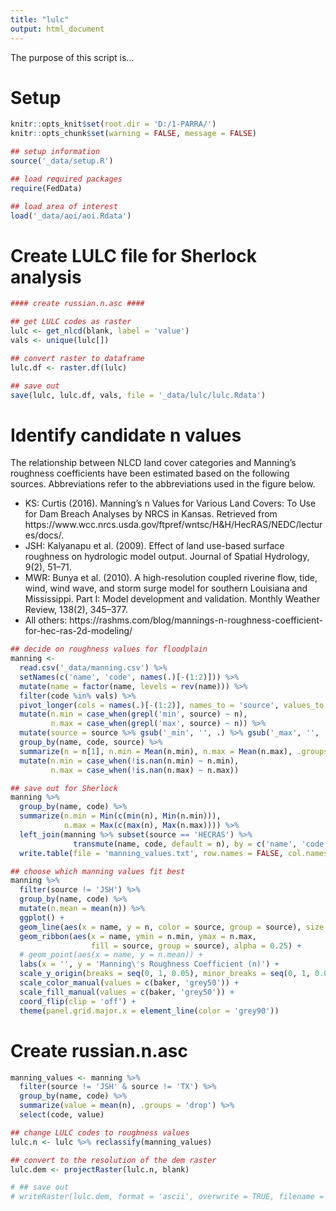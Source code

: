 ```yaml
---
title: "lulc"
output: html_document
---
```


The purpose of this script is...

# Setup

```r
knitr::opts_knit$set(root.dir = 'D:/1-PARRA/')
knitr::opts_chunk$set(warning = FALSE, message = FALSE) 

```

```r
## setup information
source('_data/setup.R')

## load required packages
require(FedData)

## load area of interest
load('_data/aoi/aoi.Rdata')

```

# Create LULC file for Sherlock analysis

```r
#### create russian.n.asc ####

## get LULC codes as raster
lulc <- get_nlcd(blank, label = 'value')
vals <- unique(lulc[])

## convert raster to dataframe
lulc.df <- raster.df(lulc)

## save out
save(lulc, lulc.df, vals, file = '_data/lulc/lulc.Rdata')

```


# Identify candidate n values

The relationship between NLCD land cover categories and Manning's roughness coefficients have been estimated based on the following sources. Abbreviations refer to the abbreviations used in the figure below.

* KS: Curtis (2016). Manning’s n Values for Various Land Covers: To Use for Dam Breach Analyses by NRCS in Kansas. Retrieved from https://www.wcc.nrcs.usda.gov/ftpref/wntsc/H&H/HecRAS/NEDC/lectures/docs/.
* JSH: Kalyanapu et al. (2009). Effect of land use-based surface roughness on hydrologic model output. Journal of Spatial Hydrology, 9(2), 51–71.
* MWR: Bunya et al. (2010). A high-resolution coupled riverine flow, tide, wind, wind wave, and storm surge model for southern Louisiana and Mississippi. Part I: Model development and validation. Monthly Weather Review, 138(2), 345–377. 
* All others: https://rashms.com/blog/mannings-n-roughness-coefficient-for-hec-ras-2d-modeling/

```r
## decide on roughness values for floodplain
manning <- 
  read.csv('_data/manning.csv') %>% 
  setNames(c('name', 'code', names(.)[-(1:2)])) %>% 
  mutate(name = factor(name, levels = rev(name))) %>% 
  filter(code %in% vals) %>% 
  pivot_longer(cols = names(.)[-(1:2)], names_to = 'source', values_to = 'n') %>% 
  mutate(n.min = case_when(grepl('min', source) ~ n),
         n.max = case_when(grepl('max', source) ~ n)) %>% 
  mutate(source = source %>% gsub('_min', '', .) %>% gsub('_max', '', .)) %>% 
  group_by(name, code, source) %>% 
  summarize(n = n[1], n.min = Mean(n.min), n.max = Mean(n.max), .groups = 'drop') %>% 
  mutate(n.min = case_when(!is.nan(n.min) ~ n.min),
         n.max = case_when(!is.nan(n.max) ~ n.max)) 

## save out for Sherlock
manning %>% 
  group_by(name, code) %>% 
  summarize(n.min = Min(c(min(n), Min(n.min))), 
            n.max = Max(c(max(n), Max(n.max)))) %>% 
  left_join(manning %>% subset(source == 'HECRAS') %>% 
              transmute(name, code, default = n), by = c('name', 'code')) %>% 
  write.table(file = 'manning_values.txt', row.names = FALSE, col.names = TRUE, sep = '\t')


```

```r
## choose which manning values fit best
manning %>% 
  filter(source != 'JSH') %>% 
  group_by(name, code) %>% 
  mutate(n.mean = mean(n)) %>% 
  ggplot() + 
  geom_line(aes(x = name, y = n, color = source, group = source), size = 1) + 
  geom_ribbon(aes(x = name, ymin = n.min, ymax = n.max, 
                  fill = source, group = source), alpha = 0.25) + 
  # geom_point(aes(x = name, y = n.mean)) + 
  labs(x = '', y = 'Manning\'s Roughness Coefficient (n)') + 
  scale_y_origin(breaks = seq(0, 1, 0.05), minor_breaks = seq(0, 1, 0.05)) + 
  scale_color_manual(values = c(baker, 'grey50')) + 
  scale_fill_manual(values = c(baker, 'grey50')) + 
  coord_flip(clip = 'off') + 
  theme(panel.grid.major.x = element_line(color = 'grey90'))

```

# Create russian.n.asc

```r
manning_values <- manning %>% 
  filter(source != 'JSH' & source != 'TX') %>% 
  group_by(name, code) %>% 
  summarize(value = mean(n), .groups = 'drop') %>% 
  select(code, value)

## change LULC codes to roughness values
lulc.n <- lulc %>% reclassify(manning_values)

## convert to the resolution of the dem raster
lulc.dem <- projectRaster(lulc.n, blank)

# ## save out
# writeRaster(lulc.dem, format = 'ascii', overwrite = TRUE, filename = '_data/lisflood/russian.n.asc')

```

